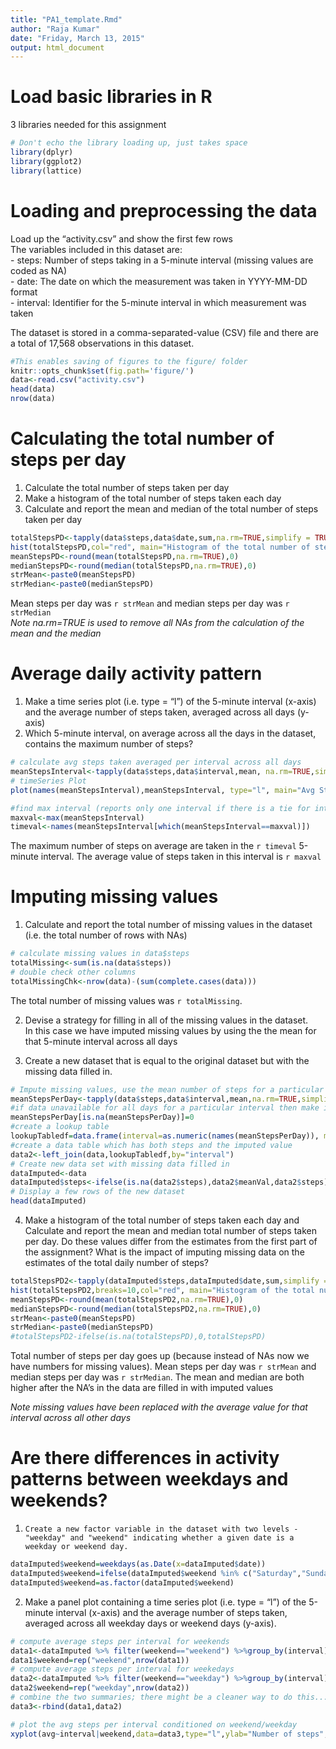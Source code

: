 ```yaml
---
title: "PA1_template.Rmd"
author: "Raja Kumar"
date: "Friday, March 13, 2015"
output: html_document
---
```

# Load basic libraries in R
3 libraries needed for this assignment

```r
# Don't echo the library loading up, just takes space
library(dplyr)
library(ggplot2)
library(lattice)
```

# Loading and preprocessing the data  
Load up the "activity.csv" and show the first few rows  
The variables included in this dataset are:  
- steps: Number of steps taking in a 5-minute interval (missing values are coded as NA)  
- date: The date on which the measurement was taken in YYYY-MM-DD format  
- interval: Identifier for the 5-minute interval in which measurement was taken  

The dataset is stored in a comma-separated-value (CSV) file and there are a total of 17,568 observations in this dataset.  
```r
#This enables saving of figures to the figure/ folder
knitr::opts_chunk$set(fig.path='figure/')
data<-read.csv("activity.csv")
head(data)
nrow(data)
```

# Calculating the total number of steps per day
1. Calculate the total number of steps taken per day
2. Make a histogram of the total number of steps taken each day
3. Calculate and report the mean and median of the total number of steps taken per day


```r
totalStepsPD<-tapply(data$steps,data$date,sum,na.rm=TRUE,simplify = TRUE)
hist(totalStepsPD,col="red", main="Histogram of the total number of steps taken per day",breaks = 8)
meanStepsPD<-round(mean(totalStepsPD,na.rm=TRUE),0)
medianStepsPD<-round(median(totalStepsPD,na.rm=TRUE),0)
strMean<-paste0(meanStepsPD)
strMedian<-paste0(medianStepsPD)
```

Mean steps per day was `r strMean` and median steps per day was `r strMedian`  
*Note na.rm=TRUE is used to remove all NAs from the calculation of the mean and the median*

# Average daily activity pattern  
1.    Make a time series plot (i.e. type = "l") of the 5-minute interval (x-axis) and the average number of steps taken, averaged across all days (y-axis)    
2.    Which 5-minute interval, on average across all the days in the dataset, contains the maximum number of steps?  


```r

# calculate avg steps taken averaged per interval across all days
meanStepsInterval<-tapply(data$steps,data$interval,mean, na.rm=TRUE,simplify=TRUE)
# timeSeries Plot
plot(names(meanStepsInterval),meanStepsInterval, type="l", main="Avg Steps in 5 min intervals across all days", xlab="5 min interval HHMM or HMM")

#find max interval (reports only one interval if there is a tie for interval with max avg steps)
maxval<-max(meanStepsInterval)
timeval<-names(meanStepsInterval[which(meanStepsInterval==maxval)])

```

The maximum number of steps on average are taken in the `r timeval` 5-minute interval. The average value of steps taken in this interval is `r maxval`  


# Imputing missing values
1.    Calculate and report the total number of missing values in the dataset (i.e. the total number of rows with NAs)
```r
# calculate missing values in data$steps
totalMissing<-sum(is.na(data$steps))
# double check other columns
totalMissingChk<-nrow(data)-(sum(complete.cases(data)))
```
The total number of missing values was `r totalMissing`. 

2.    Devise a strategy for filling in all of the missing values in the dataset.   
In this case we have imputed missing values by using the the mean for that 5-minute interval across all days  

3.    Create a new dataset that is equal to the original dataset but with the missing data filled in.

```r
# Impute missing values, use the mean number of steps for a particular interval across all days
meanStepsPerDay<-tapply(data$steps,data$interval,mean,na.rm=TRUE,simplify=TRUE)
#if data unavailable for all days for a particular interval then make it 0
meanStepsPerDay[is.na(meanStepsPerDay)]=0
#create a lookup table
lookupTabledf=data.frame(interval=as.numeric(names(meanStepsPerDay)), meanVal=meanStepsPerDay)
#create a data table which has both steps and the imputed value
data2<-left_join(data,lookupTabledf,by="interval")
# Create new data set with missing data filled in
dataImputed<-data
dataImputed$steps<-ifelse(is.na(data2$steps),data2$meanVal,data2$steps)
# Display a few rows of the new dataset 
head(dataImputed)

```


4.    Make a histogram of the total number of steps taken each day and Calculate and report the mean and median total number of steps taken per day. Do these values differ from the estimates from the first part of the assignment? What is the impact of imputing missing data on the estimates of the total daily number of steps?  
```r
totalStepsPD2<-tapply(dataImputed$steps,dataImputed$date,sum,simplify = TRUE)
hist(totalStepsPD2,breaks=10,col="red", main="Histogram of the total number of steps per day(with imputed values)")
meanStepsPD<-round(mean(totalStepsPD2,na.rm=TRUE),0)
medianStepsPD<-round(median(totalStepsPD2,na.rm=TRUE),0)
strMean<-paste0(meanStepsPD)
strMedian<-paste0(medianStepsPD)
#totalStepsPD2-ifelse(is.na(totalStepsPD),0,totalStepsPD)
```
Total number of steps per day goes up (because instead of NAs now we have numbers for missing values). 
Mean steps per day was `r strMean` and median steps per day was `r strMedian`.
The mean and median are both higher after the NA's in the data are filled in with imputed values

*Note missing values have been replaced with the average value for that interval across all other days*

# Are there differences in activity patterns between weekdays and weekends?  

1.     Create a new factor variable in the dataset with two levels - "weekday" and "weekend" indicating whether a given date is a weekday or weekend day.
```r
dataImputed$weekend=weekdays(as.Date(x=dataImputed$date))
dataImputed$weekend=ifelse(dataImputed$weekend %in% c("Saturday","Sunday"),"weekend","weekday")
dataImputed$weekend=as.factor(dataImputed$weekend)
```
2.    Make a panel plot containing a time series plot (i.e. type = "l") of the 5-minute interval (x-axis) and the average number of steps taken, averaged across all weekday days or weekend days (y-axis). 

```r
# compute average steps per interval for weekends
data1<-dataImputed %>% filter(weekend=="weekend") %>%group_by(interval) %>% summarise(avg=mean(steps))
data1$weekend=rep("weekend",nrow(data1))
# compute average steps per interval for weekedays
data2<-dataImputed %>% filter(weekend=="weekday") %>%group_by(interval) %>% summarise(avg=mean(steps))
data2$weekend=rep("weekday",nrow(data2))
# combine the two summaries; there might be a cleaner way to do this....
data3<-rbind(data1,data2)

# plot the avg steps per interval conditioned on weekend/weekday
xyplot(avg~interval|weekend,data=data3,type="l",ylab="Number of steps", xlab="Interval",layout=c(1,2))
```
